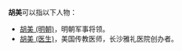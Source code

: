 '''胡美'''可以指以下人物：
* [[胡美_(明朝)|胡美 (明朝)]]，明朝军事将领。
* [[胡美_(医生)|胡美 (医生)]]，美国传教医师，长沙雅礼医院创办者。

{{disambig|cat=二字人名消歧义}}